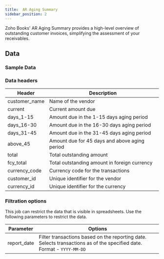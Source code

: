 ```yaml
---
title:  AR Aging Summary
sidebar_position: 2
---
```



Zoho Books' AR Aging Summary provides a high-level overview of outstanding customer invoices, simplifying the assessment of your receivables.

<AddJob
  template="gsheet_zoho_books_db_get_ar_aging_summary_simple"
/>


## Data

### Sample Data

<Gsheet
  src="https://docs.google.com/spreadsheets/d/1-gX-uq5YrTW-6gQJYM-mNXitEOfJLTiQCvPtV8CR1Yc/edit#gid=360371601"
/>


### Data headers

| Header              | Description                                           |
|---------------------|-------------------------------------------------------|
| customer_name | Name of the vendor                                    |
| current       | Current amount due                                   |
| days_1-15      | Amount due in the 1-15 days aging period              |
| days_16-30     | Amount due in the 16-30 days aging period             |
| days_31-45     | Amount due in the 31-45 days aging period             |
| above_45       | Amount due for 45 days and above aging period         |
| total         | Total outstanding amount                             |
| fcy_total     | Total outstanding amount in foreign currency          |
| currency_code | Currency code for the transactions                    |
| customer_id   | Unique identifier for the vendor                      |
| currency_id   | Unique identifier for the currency                    |



### Filtration options

This job can restrict the data that is visible in spreadsheets. Use the following parameters to restrict the data.

| Parameter | Options |
|----|----|                                                                                  
| report_date | Filter transactions based on the reporting date. Selects transactions as of the specified date. Format - `YYYY-MM-DD` |


<!---
## Others

### Similar jobs

Similar sort of data can be achieved by using get accounting transaction job and filtering it by invoice type. 

### Reports that use this job

Here are some of the report templates that use this job: 
-->